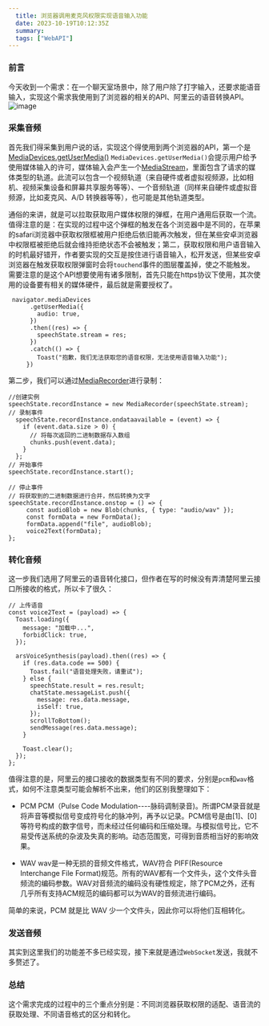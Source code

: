 ```yaml
---
  title: 浏览器调用麦克风权限实现语音输入功能
  date: 2023-10-19T10:12:35Z
  summary:
  tags: ["WebAPI"]
---
```

  
  ### 前言
今天收到一个需求：在一个聊天室场景中，除了用户除了打字输入，还要求能语音输入，实现这个需求我使用到了浏览器的相关的API、阿里云的语音转换API。
![image](https://github.com/coderInwind/inwindBlog/assets/91716457/a1fccca7-bbdb-4656-903a-0e876312e8ee)

### 采集音频
首先我们得采集到用户说的话，实现这个得使用到两个浏览器的API，第一个是<a href="https://developer.mozilla.org/zh-CN/docs/Web/API/MediaDevices/getUserMedia" target="_blank">MediaDevices.getUserMedia()</a> `MediaDevices.getUserMedia()`会提示用户给予使用媒体输入的许可，媒体输入会产生一个[MediaStream](https://developer.mozilla.org/zh-CN/docs/Web/API/MediaStream)，里面包含了请求的媒体类型的轨道。此流可以包含一个视频轨道（来自硬件或者虚拟视频源，比如相机、视频采集设备和屏幕共享服务等等）、一个音频轨道（同样来自硬件或虚拟音频源，比如麦克风、A/D 转换器等等），也可能是其他轨道类型。

通俗的来讲，就是可以拉取获取用户媒体权限的弹框，在用户通用后获取一个流。值得注意的是：在实现的过程中这个弹框的触发在各个浏览器中是不同的，在苹果的safari浏览器中获取权限框被用户拒绝后依旧能再次触发，但在某些安卓浏览器中权限框被拒绝后就会维持拒绝状态不会被触发；第二，获取权限和用户语音输入的时机最好错开，作者要实现的交互是按住进行语音输入，松开发送，但某些安卓浏览器在触发获取权限弹窗时会将`touchend`事件的图层覆盖掉，使之不能触发。需要注意的是这个API想要使用有诸多限制，首先只能在https协议下使用，其次使用的设备要有相关的媒体硬件，最后就是需要授权了。                         
```
 navigator.mediaDevices
      .getUserMedia({
        audio: true,
      })
      .then((res) => {
        speechState.stream = res;
      })
      .catch(() => {
        Toast("抱歉，我们无法获取您的语音权限，无法使用语音输入功能");
     })
```

第二步，我们可以通过[MediaRecorder](https://developer.mozilla.org/zh-CN/docs/Web/API/MediaRecorder)进行录制：
```
//创建实例
speechState.recordInstance = new MediaRecorder(speechState.stream);
// 录制事件
  speechState.recordInstance.ondataavailable = (event) => {
    if (event.data.size > 0) {
      // 将每次返回的二进制数据存入数组
      chunks.push(event.data);
    }
  };
// 开始事件
speechState.recordInstance.start();

// 停止事件
// 将获取到的二进制数据进行合并，然后转换为文字
speechState.recordInstance.onstop = () => {
     const audioBlob = new Blob(chunks, { type: "audio/wav" });
     const formData = new FormData();
     formData.append("file", audioBlob);
     voice2Text(formData);
};
```


### 转化音频
这一步我们选用了阿里云的语音转化接口，但作者在写的时候没有弄清楚阿里云接口所接收的格式，所以卡了很久：
```
// 上传语音
const voice2Text = (payload) => {
  Toast.loading({
    message: "加载中...",
    forbidClick: true,
  });

  arsVoiceSynthesis(payload).then((res) => {
    if (res.data.code == 500) {
      Toast.fail("语音处理失败，请重试");
    } else {
      speechState.result = res.result;
      chatState.messageList.push({
        message: res.data.message,
        isSelf: true,
      });
      scrollToBottom();
      sendMessage(res.data.message);
    }

    Toast.clear();
  });
};
```
值得注意的是，阿里云的接口接收的数据类型有不同的要求，分别是`pcm`和`wav`格式，如何不注意类型可能会解析不出来，他们的区别我整理如下：

* PCM
PCM（Pulse Code Modulation----脉码调制录音)。所谓PCM录音就是将声音等模拟信号变成符号化的脉冲列，再予以记录。PCM信号是由[1]、[0]等符号构成的数字信号，而未经过任何编码和压缩处理。与模拟信号比，它不易受传送系统的杂波及失真的影响。动态范围宽，可得到音质相当好的影响效果。

* WAV 
wav是一种无损的音频文件格式，WAV符合 PIFF(Resource Interchange File Format)规范。所有的WAV都有一个文件头，这个文件头音频流的编码参数。WAV对音频流的编码没有硬性规定，除了PCM之外，还有几乎所有支持ACM规范的编码都可以为WAV的音频流进行编码。

简单的来说，PCM 就是比 WAV 少一个文件头，因此你可以将他们互相转化。

### 发送音频
其实到这里我们的功能差不多已经实现，接下来就是通过`WebSocket`发送，我就不多赘述了。


### 总结
这个需求完成的过程中的三个重点分别是：不同浏览器获取权限的适配、语音流的获取处理、不同语音格式的区分和转化。




  